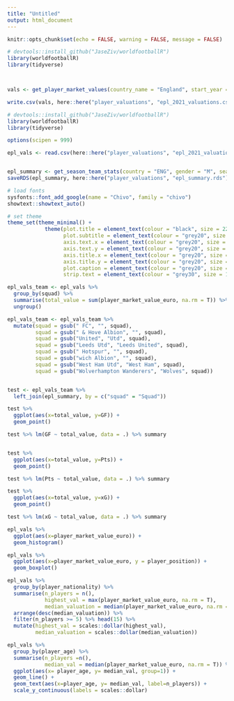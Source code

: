```yaml
---
title: "Untitled"
output: html_document
---
```


```r
knitr::opts_chunk$set(echo = FALSE, warning = FALSE, message = FALSE)
```

```r
# devtools::install_github("JaseZiv/worldfootballR")
library(worldfootballR)
library(tidyverse)



vals <- get_player_market_values(country_name = "England", start_year = "2020")

write.csv(vals, here::here("player_valuations", "epl_2021_valuations.csv"), row.names = F)
```




```r
# devtools::install_github("JaseZiv/worldfootballR")
library(worldfootballR)
library(tidyverse)

options(scipen = 999)

epl_vals <- read.csv(here::here("player_valuations", "epl_2021_valuations.csv"), stringsAsFactors = F)


epl_summary <- get_season_team_stats(country = "ENG", gender = "M", season_end_year = 2021, stat_type = "league_table")
saveRDS(epl_summary, here::here("player_valuations", "epl_summary.rds"))
```

```r
# load fonts
sysfonts::font_add_google(name = "Chivo", family = "chivo")
showtext::showtext_auto()

# set theme
theme_set(theme_minimal() +
            theme(plot.title = element_text(colour = "black", size = 22, family = "chivo"), 
                  plot.subtitle = element_text(colour = "grey20", size = 16, family = "chivo"),
                  axis.text.x = element_text(colour = "grey20", size = 12, family = "chivo"),
                  axis.text.y = element_text(colour = "grey20", size = 12, family = "chivo"),
                  axis.title.x = element_text(colour = "grey20", size = 12, family = "chivo"),
                  axis.title.y = element_text(colour = "grey20", size = 12, family = "chivo"),
                  plot.caption = element_text(colour = "grey20", size = 10, family = "chivo"),
                  strip.text = element_text(colour = "grey30", size = 12, face = "bold", family = "chivo")))
```




```r
epl_vals_team <- epl_vals %>% 
  group_by(squad) %>% 
  summarise(total_value = sum(player_market_value_euro, na.rm = T)) %>% 
  ungroup()

epl_vals_team <- epl_vals_team %>% 
  mutate(squad = gsub(" FC", "", squad),
         squad = gsub(" & Hove Albion", "", squad),
         squad = gsub("United", "Utd", squad),
         squad = gsub("Leeds Utd", "Leeds United", squad),
         squad = gsub(" Hotspur", "", squad),
         squad = gsub("wich Albion", "", squad),
         squad = gsub("West Ham Utd", "West Ham", squad),
         squad = gsub("Wolverhampton Wanderers", "Wolves", squad))


test <- epl_vals_team %>% 
  left_join(epl_summary, by = c("squad" = "Squad"))
```



```r
test %>%
  ggplot(aes(x=total_value, y=GF)) +
  geom_point()

test %>% lm(GF ~ total_value, data = .) %>% summary


test %>%
  ggplot(aes(x=total_value, y=Pts)) +
  geom_point()

test %>% lm(Pts ~ total_value, data = .) %>% summary

test %>%
  ggplot(aes(x=total_value, y=xG)) +
  geom_point()

test %>% lm(xG ~ total_value, data = .) %>% summary

```








```r
epl_vals %>% 
  ggplot(aes(x=player_market_value_euro)) +
  geom_histogram()
```



```r
epl_vals %>% 
  ggplot(aes(x=player_market_value_euro, y = player_position)) +
  geom_boxplot()
```



```r
epl_vals %>% 
  group_by(player_nationality) %>% 
  summarise(n_players = n(),
            highest_val = max(player_market_value_euro, na.rm = T),
            median_valuation = median(player_market_value_euro, na.rm = T)) %>% 
  arrange(desc(median_valuation)) %>% 
  filter(n_players >= 5) %>% head(15) %>% 
  mutate(highest_val = scales::dollar(highest_val),
         median_valuation = scales::dollar(median_valuation))
```



```r
epl_vals %>% 
  group_by(player_age) %>% 
  summarise(n_players =n(),
            median_val = median(player_market_value_euro, na.rm = T)) %>% 
  ggplot(aes(x= player_age, y= median_val, group=1)) +
  geom_line() +
  geom_text(aes(x=player_age, y= median_val, label=n_players)) +
  scale_y_continuous(labels = scales::dollar)
```



